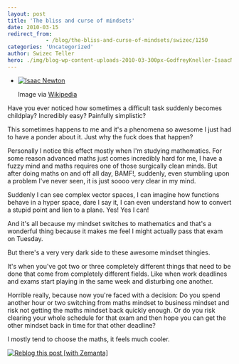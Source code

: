 ```yaml
---
layout: post
title: 'The bliss and curse of mindsets'
date: 2010-03-15
redirect_from: 
            - /blog/the-bliss-and-curse-of-mindsets/swizec/1250
categories: 'Uncategorized'
author: Swizec Teller
hero: ./img/blog-wp-content-uploads-2010-03-300px-GodfreyKneller-IsaacNewton-1689.jpg
---
```

- [![Isaac Newton](./img/blog-wp-content-uploads-2010-03-300px-GodfreyKneller-IsaacNewton-1689.jpg "Isaac Newton")](http://commons.wikipedia.org/wiki/Image:GodfreyKneller-IsaacNewton-1689.jpg)

  Image via [Wikipedia](http://commons.wikipedia.org/wiki/Image:GodfreyKneller-IsaacNewton-1689.jpg)

Have you ever noticed how sometimes a difficult task suddenly becomes childplay? Incredibly easy? Painfully simplistic?



This sometimes happens to me and it's a phenomena so awesome I just had to have a ponder about it. Just why the fuck does that happen?



Personally I notice this effect mostly when I'm studying mathematics. For some reason advanced maths just comes incredibly hard for me, I have a fuzzy mind and maths requires one of those surgically clean minds. But after doing maths on and off all day, BAMF!, suddenly, even stumbling upon a problem I've never seen, it is just soooo very clear in my mind.



Suddenly I can see complex vector spaces, I can imagine how functions behave in a hyper space, dare I say it, I can even understand how to convert a stupid point and lien to a plane. Yes! Yes I can!



And it's all because my mindset switches to mathematics and that's a wonderful thing because it makes me feel I might actually pass that exam on Tuesday.



But there's a very very dark side to these awesome mindset thingies.



It's when you've got two or three completely different things that need to be done that come from completely different fields. Like when work deadlines and exams start playing in the same week and disturbing one another.



Horrible really, because now you're faced with a decision: Do you spend another hour or two switching from maths mindset to business mindset and risk not getting the maths mindset back quickly enough. Or do you risk clearing your whole schedule for that exam and then hope you can get the other mindset back in time for that other deadline?



I mostly tend to choose the maths, it feels much cooler.

[![Reblog this post \[with Zemanta\]](http://img.zemanta.com/reblog_e.png?x-id=44940793-8c2f-42d0-953b-c7d084d5a86c)](http://reblog.zemanta.com/zemified/44940793-8c2f-42d0-953b-c7d084d5a86c/ "Reblog this post \[with Zemanta]")